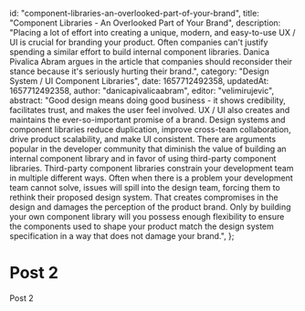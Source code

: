   id: "component-libraries-an-overlooked-part-of-your-brand",
  title: "Component Libraries - An Overlooked Part of Your Brand",
  description:
    "Placing a lot of effort into creating a unique, modern, and easy-to-use UX / UI is crucial for branding your product. Often companies can't justify spending a similar effort to build internal component libraries. Danica Pivalica Abram argues in the article that companies should reconsider their stance because it's seriously hurting their brand.",
  category: "Design System / UI Component Libraries",
  date: 1657712492358,
  updatedAt: 1657712492358,
  author: "danicapivalicaabram",
  editor: "velimirujevic",
  abstract:
    "Good design means doing good business - it shows credibility, facilitates trust, and makes the user feel involved. UX / UI also creates and maintains the ever-so-important promise of a brand. Design systems and component libraries reduce duplication, improve cross-team collaboration, drive product scalability, and make UI consistent. There are arguments popular in the developer community that diminish the value of building an internal component library and in favor of using third-party component libraries. Third-party component libraries constrain your development team in multiple different ways. Often when there is a problem your development team cannot solve, issues will spill into the design team, forcing them to rethink their proposed design system. That creates compromises in the design and damages the perception of the product brand. Only by building your own component library will you possess enough flexibility to ensure the components used to shape your product match the design system specification in a way that does not damage your brand.",
};


# Post 2

Post 2